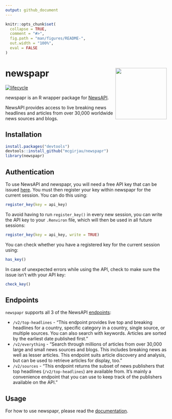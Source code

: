 ```yaml
---
output: github_document
---
```


<!-- README.md is generated from README.Rmd. -->

```r
knitr::opts_chunk$set(
  collapse = TRUE,
  comment = "#>",
  fig.path = "man/figures/README-",
  out.width = "100%",
  eval = FALSE
)
```

# newspapr <img src="man/figures/logo.png" width="160px" align="right"/>

[![lifecycle](https://img.shields.io/badge/lifecycle-experimental-orange.svg)](https://www.tidyverse.org/lifecycle/#experimental)

newspapr is an R wrapper package for [NewsAPI](https://newsapi.org/).

NewsAPI provides access to live breaking news headlines and articles from over 30,000 worldwide news sources and blogs. 

## Installation

```r
install.packages("devtools")
devtools::install_github("mcgirjau/newspapr")
library(newspapr)
```

## Authentication

To use NewsAPI and newspapr, you will need a free API key that can be issued
[here](https://newsapi.org/account). You must then register your key within 
newspapr for the current session. You can do this using:

```r
register_key(key = api_key)
```

To avoid having to run `register_key()` in every new session, you can write the 
API key to your `.Renviron` file, which will then be used in all future sessions:

```r
register_key(key = api_key, write = TRUE)
```

You can check whether you have a registered key for the current session using:

```r
has_key()
```

In case of unexpected errors while using the API, check to make sure the issue 
isn't with your API key:

```r
check_key()
```

## Endpoints

`newspapr` supports all 3 of the NewsAPI [endpoints](https://newsapi.org/docs/endpoints):

 - `/v2/top-headlines` - "This endpoint provides live top and breaking headlines for a country, specific category in a country, single source, or multiple sources. You can also search with keywords. Articles are sorted by the earliest date published first."
 - `/v2/everything` - "Search through millions of articles from over 30,000 large and small news sources and blogs. This includes breaking news as well as lesser articles. This endpoint suits article discovery and analysis, but can be used to retrieve articles for display, too."
 - `/v2/sources` - "This endpoint returns the subset of news publishers that top headlines (`/v2/top-headlines`) are available from. It's mainly a convenience endpoint that you can use to keep track of the publishers available on the API."
 
## Usage
 
For how to use newspapr, please read the [documentation](https://github.com/mcgirjau/newspapr/blob/master/newspapr.pdf).
